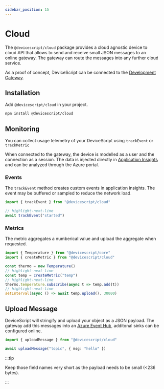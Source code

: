 ```yaml
---
sidebar_position: 15
---
```


# Cloud

The `@devicescript/cloud` package provides a cloud agnostic device to cloud API
that allows to send and receive small JSON messages to an online gateway.
The gateway can route the messages into any further cloud service.

As a proof of concept, DeviceScript can be connected to the [Development Gateway](/developer/gateway).

## Installation

Add `@devicescript/cloud` in your project.

```bash npm2yarn
npm install @devicescript/cloud
```

## Monitoring

You can collect usage telemetry of your DeviceScript using `trackEvent` or `trackMetric`

When connected to the gateway, the device is modelled as a user and the connection as a session.
The data is injected directly
in [Application Insights](https://learn.microsoft.com/en-us/azure/azure-monitor/app/app-insights-overview)
and can be analyzed through the Azure portal.

### Events

The `trackEvent` method creates custom events in application insights. The event may be buffered or sampled
to reduce the network load.

```ts
import { trackEvent } from "@devicescript/cloud"

// highlight-next-line
await trackEvent("started")
```

### Metrics

The metric aggregates a numberical value and upload the aggregate when requested.

```ts
import { Temperature } from "@devicescript/core"
import { createMetric } from "@devicescript/cloud"

const thermo = new Temperature()
// highlight-next-line
const temp = createMetric("temp")
// highlight-next-line
thermo.temperature.subscribe(async t => temp.add(t))
// highlight-next-line
setInterval(async () => await temp.upload(), 30000)
```

## Upload Message

DeviceScript will stringify and upload your object as a JSON payload. The gateway add this messages
into an [Azure Event Hub](https://azure.microsoft.com/en-us/products/event-hubs/), additonal sinks can be configured online.

```ts
import { uploadMessage } from "@devicescript/cloud"

await uploadMessage("topic", { msg: "hello" })
```

:::tip

Keep those field names very short as the payload needs to be small (<236 bytes).

:::
